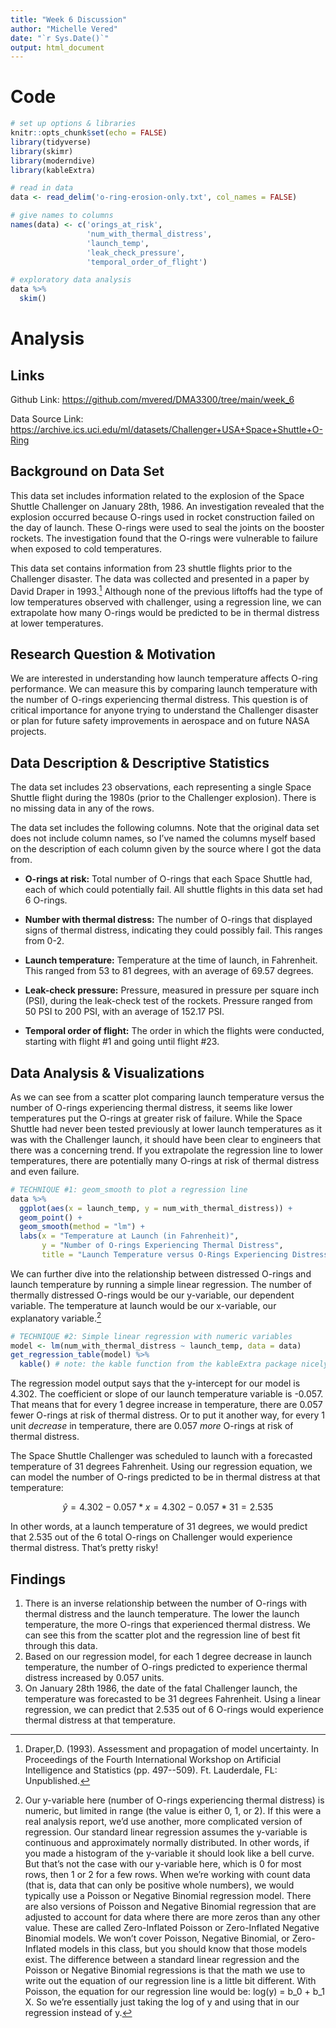 ```yaml
---
title: "Week 6 Discussion"
author: "Michelle Vered"
date: "`r Sys.Date()`"
output: html_document
---
```


# Code

```r

# set up options & libraries
knitr::opts_chunk$set(echo = FALSE)
library(tidyverse)
library(skimr)
library(moderndive)
library(kableExtra)

# read in data 
data <- read_delim('o-ring-erosion-only.txt', col_names = FALSE)

# give names to columns
names(data) <- c('orings_at_risk', 
                 'num_with_thermal_distress', 
                 'launch_temp',
                 'leak_check_pressure',
                 'temporal_order_of_flight')

# exploratory data analysis
data %>%
  skim()
```

# Analysis

## Links

Github Link: <https://github.com/mvered/DMA3300/tree/main/week_6>

Data Source Link: <https://archive.ics.uci.edu/ml/datasets/Challenger+USA+Space+Shuttle+O-Ring>

## Background on Data Set

This data set includes information related to the explosion of the Space Shuttle Challenger on January 28th, 1986. An investigation revealed that the explosion occurred because O-rings used in rocket construction failed on the day of launch. These O-rings were used to seal the joints on the booster rockets. The investigation found that the O-rings were vulnerable to failure when exposed to cold temperatures.

This data set contains information from 23 shuttle flights prior to the Challenger disaster. The data was collected and presented in a paper by David Draper in 1993.[^1] Although none of the previous liftoffs had the type of low temperatures observed with challenger, using a regression line, we can extrapolate how many O-rings would be predicted to be in thermal distress at lower temperatures.

[^1]: Draper,D. (1993). Assessment and propagation of model uncertainty. In Proceedings of the Fourth International Workshop on Artificial Intelligence and Statistics (pp. 497\--509). Ft. Lauderdale, FL: Unpublished.

## Research Question & Motivation

We are interested in understanding how launch temperature affects O-ring performance. We can measure this by comparing launch temperature with the number of O-rings experiencing thermal distress. This question is of critical importance for anyone trying to understand the Challenger disaster or plan for future safety improvements in aerospace and on future NASA projects.

## Data Description & Descriptive Statistics

The data set includes 23 observations, each representing a single Space Shuttle flight during the 1980s (prior to the Challenger explosion). There is no missing data in any of the rows.

The data set includes the following columns. Note that the original data set does not include column names, so I've named the columns myself based on the description of each column given by the source where I got the data from.

-   **O-rings at risk:** Total number of O-rings that each Space Shuttle had, each of which could potentially fail. All shuttle flights in this data set had 6 O-rings.

-   **Number with thermal distress:** The number of O-rings that displayed signs of thermal distress, indicating they could possibly fail. This ranges from 0-2.

-   **Launch temperature:** Temperature at the time of launch, in Fahrenheit. This ranged from 53 to 81 degrees, with an average of 69.57 degrees.

-   **Leak-check pressure:** Pressure, measured in pressure per square inch (PSI), during the leak-check test of the rockets. Pressure ranged from 50 PSI to 200 PSI, with an average of 152.17 PSI.

-   **Temporal order of flight:** The order in which the flights were conducted, starting with flight #1 and going until flight #23.

## Data Analysis & Visualizations

As we can see from a scatter plot comparing launch temperature versus the number of O-rings experiencing thermal distress, it seems like lower temperatures put the O-rings at greater risk of failure. While the Space Shuttle had never been tested previously at lower launch temperatures as it was with the Challenger launch, it should have been clear to engineers that there was a concerning trend. If you extrapolate the regression line to lower temperatures, there are potentially many O-rings at risk of thermal distress and even failure.

```r

# TECHNIQUE #1: geom_smooth to plot a regression line
data %>%
  ggplot(aes(x = launch_temp, y = num_with_thermal_distress)) +
  geom_point() +
  geom_smooth(method = "lm") +
  labs(x = "Temperature at Launch (in Fahrenheit)",
       y = "Number of O-rings Experiencing Thermal Distress",
       title = "Launch Temperature versus O-Rings Experiencing Distress")

```

We can further dive into the relationship between distressed O-rings and launch temperature by running a simple linear regression. The number of thermally distressed O-rings would be our y-variable, our dependent variable. The temperature at launch would be our x-variable, our explanatory variable.[^2]

[^2]: Our y-variable here (number of O-rings experiencing thermal distress) is numeric, but limited in range (the value is either 0, 1, or 2). If this were a real analysis report, we'd use another, more complicated version of regression. Our standard linear regression assumes the y-variable is continuous and approximately normally distributed. In other words, if you made a histogram of the y-variable it should look like a bell curve. But that's not the case with our y-variable here, which is 0 for most rows, then 1 or 2 for a few rows. When we're working with count data (that is, data that can only be positive whole numbers), we would typically use a Poisson or Negative Binomial regression model. There are also versions of Poisson and Negative Binomial regression that are adjusted to account for data where there are more zeros than any other value. These are called Zero-Inflated Poisson or Zero-Inflated Negative Binomial models. We won't cover Poisson, Negative Binomial, or Zero-Inflated models in this class, but you should know that those models exist. The difference between a standard linear regression and the Poisson or Negative Binomial regressions is that the math we use to write out the equation of our regression line is a little bit different. With Poisson, the equation for our regression line would be: log(y) = b_0 + b_1 X. So we're essentially just taking the log of y and using that in our regression instead of y.

```r

# TECHNIQUE #2: Simple linear regression with numeric variables
model <- lm(num_with_thermal_distress ~ launch_temp, data = data)
get_regression_table(model) %>%
  kable() # note: the kable function from the kableExtra package nicely formats tables
```

The regression model output says that the y-intercept for our model is 4.302. The coefficient or slope of our launch temperature variable is -0.057. That means that for every 1 degree increase in temperature, there are 0.057 fewer O-rings at risk of thermal distress. Or to put it another way, for every 1 unit *decrease* in temperature, there are 0.057 *more* O-rings at risk of thermal distress.

The Space Shuttle Challenger was scheduled to launch with a forecasted temperature of 31 degrees Fahrenheit. Using our regression equation, we can model the number of O-rings predicted to be in thermal distress at that temperature:

$$ \hat{y} = 4.302 - 0.057 * x = 4.302 - 0.057 * 31 = 2.535 $$

In other words, at a launch temperature of 31 degrees, we would predict that 2.535 out of the 6 total O-rings on Challenger would experience thermal distress. That's pretty risky!

## Findings

1.  There is an inverse relationship between the number of O-rings with thermal distress and the launch temperature. The lower the launch temperature, the more O-rings that experienced thermal distress. We can see this from the scatter plot and the regression line of best fit through this data.
2.  Based on our regression model, for each 1 degree decrease in launch temperature, the number of O-rings predicted to experience thermal distress increased by 0.057 units.
3.  On January 28th 1986, the date of the fatal Challenger launch, the temperature was forecasted to be 31 degrees Fahrenheit. Using a linear regression, we can predict that 2.535 out of 6 O-rings would experience thermal distress at that temperature.
